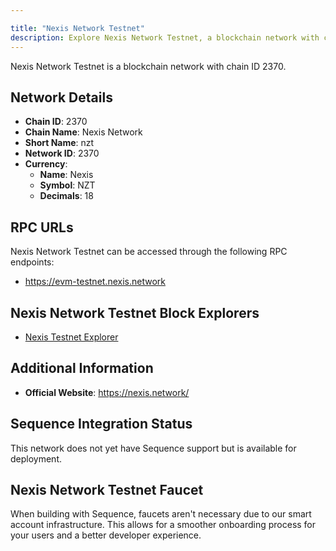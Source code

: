 ```yaml
---

title: "Nexis Network Testnet"
description: Explore Nexis Network Testnet, a blockchain network with chain ID 2370. Learn about its native currency, Nexis, and how to interact with the network.
---
```




Nexis Network Testnet is a blockchain network with chain ID 2370.

## Network Details

- **Chain ID**: 2370
- **Chain Name**: Nexis Network
- **Short Name**: nzt
- **Network ID**: 2370
- **Currency**: 
  - **Name**: Nexis
  - **Symbol**: NZT
  - **Decimals**: 18

## RPC URLs

Nexis Network Testnet can be accessed through the following RPC endpoints:

- https://evm-testnet.nexis.network

## Nexis Network Testnet Block Explorers

- [Nexis Testnet Explorer](https://evm-testnet.nexscan.io)

## Additional Information

- **Official Website**: https://nexis.network/

## Sequence Integration Status

This network does not yet have Sequence support but is available for deployment.

## Nexis Network Testnet Faucet

When building with Sequence, faucets aren't necessary due to our smart account infrastructure. This allows for a smoother onboarding process for your users and a better developer experience.
